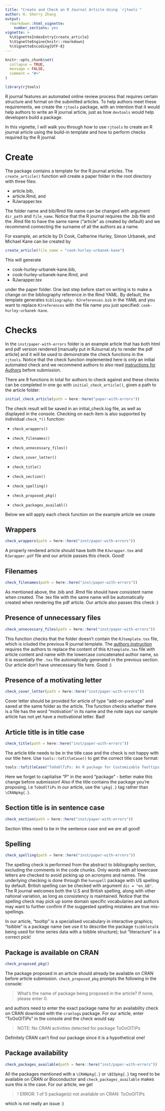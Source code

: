 ```yaml
---
title: "Create and Check an R Journal Article Using `rjtools`"
author: H. Sherry Zhang
output: 
  rmarkdown::html_vignette:
    number_sections: yes
vignette: >
  %\VignetteIndexEntry{create_article}
  %\VignetteEngine{knitr::rmarkdown}
  %\VignetteEncoding{UTF-8}
---
```


```r
knitr::opts_chunk$set(
  collapse = TRUE,
  message = FALSE,
  comment = "#>"
)
```

```r
library(rjtools)
```

R journal features an automated online review process that requires certain structure and format on the submitted articles. To help authors meet these requirements, we create the `rjtools` package, with an intention that it would help authors to write an R journal article, just as how `devtools` would help developers build a package. 

In this vignette, I will walk you through how to use `rjtools` to create an R journal article using the build-in template and how to perform checks required by the R journal.

# Create 

The package contains a template for the R journal articles. The `create_article()` function will create a paper folder in the root directory with three files: 

  - article.bib, 
  - article.Rmd, and 
  - RJwrapper.tex

The folder name and bib/Rmd file name can be changed with argument `dir_path` and `file_name`. Notice that the R journal requires the .bib file and the .Rmd file to have the same name ("article" as created by default) and we recommend connecting the surname of all the authors as a name. 

For example, an article by Di Cook, Catherine Hurley, Simon Urbanek, and Michael Kane can be created by

```r
create_article(file_name = "cook-hurley-urbanek-kane")
```


This will generate 
  
  - cook-hurley-urbanek-kane.bib, 
  - cook-hurley-urbanek-kane.Rmd, and 
  - RJwrapper.tex
  
under the paper folder. One last step before start on writing is to make a change on the bibliography reference in the Rmd YAML. By default, the template generates `bibliography: RJreferences.bib` in the YAML and you want to replace `RJreferences` with the file name you just specified: `cook-hurley-urbanek-kane`.

# Checks

In the `inst/paper-with-errors` folder is an example article that has both html and pdf version rendered [manually put in RJournal.sty to render the pdf article] and it will be used to demonstrate the check functions in the `rjtools`. Notice that the check function implemented here is only an initial automated check and we recommend authors to also read [instructions for Authors](https://journal.r-project.org/share/author-guide.pdf) before submission. 

There are 9 functions in total for authors to check against and these checks can be completed in one go with `initial_check_article()`, given a path to the article folder: 

```r
initial_check_article(path = here::here("paper-with-errors"))
```

The check result will be saved in an initial_check.log file, as well as displayed in the console. Checking on each item is also supported by individual `check_*()` function: 

  - `check_wrappers()`
  - `check_filenames()`
  - `check_unnecessary_files()`
  - `check_cover_letter()`
  
  - `check_title()`
  - `check_section()`
  - `check_spelling()`
  - `check_proposed_pkg()`
  - `check_packages_availabl()`

Below we will apply each check function on the example article we create

## Wrappers

```r
check_wrappers(path = here::here("inst/paper-with-errors"))
```

A properly rendered article should have both the `RJwrapper.tex` and `RJwrapper.pdf` file and our article passes this check. Good!

## Filenames

```r
check_filenames(path = here::here("inst/paper-with-errors"))
```

As mentioned above, the .bib and .Rmd file should have consistent name when created. The .tex file with the same name will be automatically created when rendering the pdf article. Our article also passes this check :)

## Presence of unnecessary files

```r
check_unnecessary_files(path = here::here("inst/paper-with-errors")) 
```

This function checks that the folder doesn't contain the `RJtemplate.tex` file, which is icluded the previous R journal template. The [authors instruction](https://journal.r-project.org/share/author-guide.pdf) requires the authors to replace the content of this `RJtemplate.tex` file with article content and name with the lowercase concatenated author name, so it is essentially the `.tex` file automatically generated in the previous section. Our article don't have unnecessary file here. Good :)

## Presence of a motivating letter

```r
check_cover_letter(path = here::here("inst/paper-with-errors")) 
```

Cover letter should be provided for article of type "add-on package" and saved at the same folder as the article. The function checks whether there is a file has the word "motivation" in its name and the note says our sample article has not yet have a motivational letter. Bad!

## Article title is in title case

```r
check_title(path = here::here("inst/paper-with-errors")) 
```

The article title needs to be in the title case and the check is not happy with our title here. Use `tools::toTitleCase()` to get the correct title case format:

```r
tools::toTitleCase("ToOoOlTiPs: An R package for Customizable Tooltips in Interactive Graphics")
```

Here we forget to capitalise "P" in the word "package" - better make this change before submission! Also if the title contains the package you're proposing, i.e `ToOoOlTiPs` in our article, use the `\pkg{.}` tag rather than `\CRANpkg{.}`.

## Section title is in sentence case

```r
check_section(path = here::here("inst/paper-with-errors")) 
```

Section titles need to be in the sentence case and we are all good!

## Spelling

```r
check_spelling(path = here::here("inst/paper-with-errors")) 
```

The spelling check is performed from the abstract to bibliography section, excluding the comments in the code chunks. Only words with all lowercase letters are checked to avoid picking up on acronyms and names.
The underlying checking is done through the `hunspell` package with US spelling by default. British spelling can be checked with argument `dic = "en_GB"`. The R journal welcomes both the U.S and British spelling, along with other national variation, as long as consistency is maintained. Notice that the spelling check may pick up some domain specific vocabularies and authors may want to further confirm if the suggested spelling mistakes are true mis-spellings.

In our article, "tooltip" is a specialised vocabulary in interactive graphics; "tsibble" is a package name (we use it to describe the package `tsibbletalk` being used for time series data with a tsibble structure); but "literacture" is a correct pick!


## Package is available on CRAN

```r
check_proposed_pkg() 
```

The package proposed in an article should already be available on CRAN before article submission. `check_proposed_pkg` prompts the following in the console:

  > What's the name of package being proposed in the article? If none, please enter 0. 

and authors need to enter the exact package name for an availability check on CRAN download with the `cranlogs` package. For our article, enter "ToOoOlTiPs" in the console and the check would say 

  > NOTE: No CRAN activities detected for package ToOoOlTiPs
  
Definitely CRAN can't find our package since it is a hypothetical one!  

## Package availability

```r
check_packages_available(path = here::here("inst/paper-with-errors")) 
```

All the packages mentioned with a `\CRANpkg{.}` or `\BIOpkg{.}` tag need to be available on CRAN or Bioconductor and `check_packages_available` makes sure this is the case. For our article, we get 

 > ! ERROR: 1 of 5 package(s) not available on CRAN: ToOoOlTiPs
 
which is not really an issue :)






